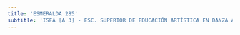 ```yaml
---
title: 'ESMERALDA 285'
subtitle: 'ISFA [A 3] - ESC. SUPERIOR DE EDUCACIÓN ARTÍSTICA EN DANZA AÍDA VICTORIA MASTRAZZI'
---
```



